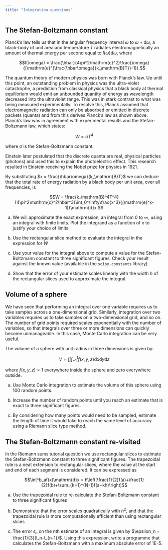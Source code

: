 ```yaml
---
title: "Integration questions"
---
```


## The Stefan-Boltzmann constant

Planck's law tells us that in the angular frequency interval $\omega$ to $\omega+\mathrm{d}\omega$, a black-body of unit area and temperature $T$ radiates electromagnetically an amount of thermal energy per second equal to $I(\omega)\mathrm{d}\omega$, where

$$I(\omega) = \frac{\hbar}{4\pi^2\mathrm{c}^2}\frac{\omega}{(\mathrm{e}^{\frac{\hbar\omega}{k_\mathrm{B}T}}-1)}.$$

The quantum theory of modern physics was born with Planck's law. Up until this point, an outstanding problem in physics was the ultra-violet catastrophe, a prediction from classical physics that a black body at thermal equilibrium would emit an unbounded quantity of energy as wavelength decreased into the ultraviolet range. This was in stark contrast to what was being measured experimentally. To resolve this, Planck assumed that electromagnetic radiation can only be absorbed or emitted in discrete packets (quanta) and from this derives Planck's law as shown above. Planck's law was in agreement with experimental results and the Stefan-Boltzmann law, which states:

$$W = \sigma T^4$$

where $\sigma$ is the Stefan-Boltzmann constant.

Einstein later postulated that the discrete quanta are real, physical particles (photons) and used this to explain the photoelectric effect. This research resulted in Einstein receiving the Nobel prize for physics in 1921.

By substituting $x = \frac{\hbar\omega}{k_\mathrm{B}T}$ we can deduce that the total rate of energy radiation by a black body per unit area, over all frequencies, is

$$W = \frac{k_\mathrm{B}^4T^4}{4\pi^2\mathrm{c}^2\hbar^3}\int_0^\infty\frac{x^3}{(\mathrm{e}^x-1)}\mathrm{d}x.$$

a) We will approximate the exact expression, an integral from 0 to $\infty$, using an integral with finite limits. Plot the integrand as a function of $x$ to justify your choice of limits.

b) Use the rectangular slice method to evaluate the integral in the expression for $W$

c) Use your value for the integral above to compute a value for the Stefan-Boltzmann constant to three significant figures. Check your result against the known value (available in the `scipy.constants` library).

d) Show that the error of your estimate scales linearly with the width $h$ of the rectangular slices used to approximate the integral.

## Volume of a sphere

We have seen that performing an integral over one variable requires us to take samples across a one-dimensional grid. Similarly, integration over two variables requires us to take samples on a two-dimensional grid, and so on. The number of grid points required scales exponentially with the number of variables, so that integrals over three or more dimensions can quickly become unmanageable. In this case, Monte Carlo integration can be very useful.

The volume of a sphere with unit radius in three dimensions is given by:

$$V = \int\int\int_{-1}^1f(x,y,z)\mathrm{d}x\mathrm{d}y\mathrm{d}z$$

where $f(x,y,z)=1$ everywhere inside the sphere and zero everywhere outside.

a) Use Monte Carlo integration to estimate the volume of this sphere using 100 random points. 

b) Increase the number of random points until you reach an estimate that is exact to three significant figures.

c) By considering how many points would need to be sampled, estimate the length of time it would take to reach the same level of accuracy using a Riemann slice type method.


## The Stefan-Boltzmann constant re-visited

In the Riemann sums tutorial question we use rectangular slices to estimate the Stefan-Boltzmann constant to three significant figures. The trapezoidal rule is a neat extension to rectangular slices, where the value at the start and end of each segment is considered. It can be expressed as

$$\int^b_af(x)\mathrm{d}x = h\left[\frac{1}{2}f(a)+\frac{1}{2}f(b)+\sum_{k=1}^{N-1}f(a+kh)\right]$$

a) Use the trapezoidal rule to re-calculate the Stefan-Boltzmann constant to three significant figures

b) Demonstrate that the error scales quadratically with $h^2$, and that the trapezoidal rule is more computationally efficient than using rectangular slices

c) The error $\epsilon_n$ on the nth estimate of an integral is given by $\epsilon_n = \frac{1}{3}(I_n-I_{n-1})$. Using this expression, write a programme that calculates the Stefan-Boltzmann with a maximum absolute error of 1E-5.